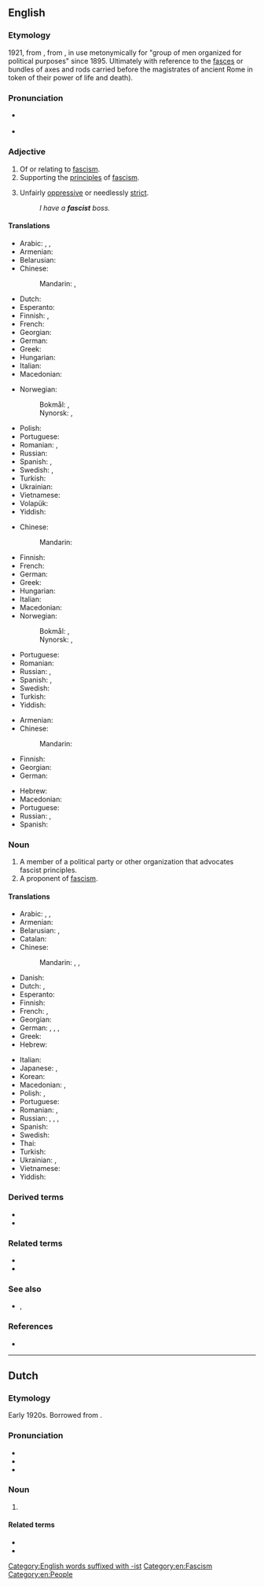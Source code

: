 {{also|Fascist}}
==English==
{{wikipedia|Fascism}}

===Etymology===
1921, from {{der|en|it|fascista}}, from {{m|it|fascio||bundle, bunch}}, in use metonymically for "group of men organized for political purposes" since 1895.  Ultimately with reference to the [[fasces]] or bundles of axes and rods carried before the magistrates of ancient Rome in token of their power of life and death).

===Pronunciation===
* {{a|US}} {{IPA|/ˈfæʃɪst/|lang=en}}
* {{audio|fascist US.ogg|Audio (US)|lang=en}}

===Adjective===
{{en-adj}}

# Of or relating to [[fascism]].
# Supporting the [[principles]] of [[fascism]].
# {{lb|en|informal}} Unfairly [[oppressive]] or needlessly [[strict]].
#: ''I have a '''fascist''' boss.''

====Translations====
{{trans-top-also|of or relating to fascism|fascistic}}
* Arabic: {{t|ar|فَاشِسْتِيّ}}, {{t|ar|فَاشِيّ}}, {{t|ar|نَازِيّ}}
* Armenian: {{t+|hy|ֆաշիստական|sc=Armn}}
* Belarusian: {{t|be|фашы́сцкі}}
* Chinese:
*: Mandarin: {{t+|cmn|法西斯主義}}, {{t+|cmn|法西斯主义|tr=fǎxīsīzhǔyì}}
* Dutch: {{t+|nl|fascistisch}}
* Esperanto: {{t|eo|faŝisma}}
* Finnish: {{t+|fi|fasistinen}}, {{t|fi|[[fasismi]]-}} {{qualifier|in compounds}}
* French: {{t+|fr|fasciste}}
* Georgian: {{t|ka|ფაშისტური|sc=Geor}}
* German: {{t+|de|faschistisch}}
* Greek: {{t+|el|φασιστικός}}
* Hungarian: {{t+|hu|fasiszta}}
* Italian: {{t+|it|fascista}}
* Macedonian: {{t|mk|фаши́стички|sc=Cyrl}}
{{trans-mid}}
* Norwegian:
*: Bokmål: {{t|no|fascistisk}}, {{t|no|fasistisk}}
*: Nynorsk: {{t|nn|fascistisk}}, {{t|nn|fasistisk}}
* Polish: {{t+|pl|faszystowski}}
* Portuguese: {{t+|pt|fascista|m|f}}
* Romanian: {{t+|ro|fascist|m}}, {{t+|ro|fascistă|f}}
* Russian: {{t+|ru|фаши́стский}}
* Spanish: {{t+|es|fascista}}, {{qualifier|slang}} {{t+|es|facha|c}}
* Swedish: {{t+|sv|fascistisk}}, {{t|sv|fascistoid}}
* Turkish: {{t+|tr|faşist}}
* Ukrainian: {{t|uk|фаши́стський|sc=Cyrl}}
* Vietnamese: {{t+|vi|phát xít}}
* Volapük: {{t|vo|fajistik}}
* Yiddish: {{t|yi|פֿאַשיסטיש}}
{{trans-bottom}}

{{trans-top|supporting the principles of fascism}}
* Chinese:
*: Mandarin: {{t+|cmn|法西斯蒂|tr=fǎxīsīdì}}
* Finnish: {{t+|fi|fasistinen}}
* French: {{t+|fr|fasciste}}
* German: {{t+|de|faschistisch}}
* Greek: {{t+|el|φασιστικός}}
* Hungarian: {{t+|hu|fasiszta}}
* Italian: {{t+|it|fascista}}
* Macedonian: {{t|mk|фаши́стички|sc=Cyrl}}
* Norwegian:
*: Bokmål: {{t|no|fascistisk}}, {{t|no|fasistisk}}
*: Nynorsk: {{t|nn|fascistisk}}, {{t|nn|fasistisk}}
{{trans-mid}}
* Portuguese: {{t+|pt|fascista|m|f}}
* Romanian: {{t+|ro|fascist}}
* Russian: {{t+|ru|фаши́стский}}, {{t+|ru|фаши́ствующий}}
* Spanish: {{t+|es|fascista|m|f}}, {{qualifier|slang}} {{t+|es|facha|m|f}}
* Swedish: {{t+|sv|fascistisk}}
* Turkish: {{t+|tr|faşist}}
* Yiddish: {{t|yi|פֿאַשיסטיש}}
{{trans-bottom}}

{{trans-top|informal: unfairly oppressive or needlessly strict}}
* Armenian: {{t+|hy|ֆաշիստ|sc=Armn}}
* Chinese:
*: Mandarin: {{t+|cmn|法西斯|tr=fǎxīsī}}
* Finnish: {{t+|fi|fasistinen}}
* Georgian: {{t|ka|ფაშისტი|sc=Geor}}
* German: {{t+|de|faschistisch}}
{{trans-mid}}
* Hebrew: {{t|he|פשיסט}}
* Macedonian: {{t|mk|фаши́стички|sc=Cyrl}}
* Portuguese: {{t+|pt|fascista|m|f}}
* Russian: {{t+|ru|фаши́стский}}, {{t|ru|фашистообра́зный}}
* Spanish: {{t+|es|fascista|m|f}}
{{trans-bottom}}

===Noun===
{{en-noun}}

# A member of a political party or other organization that advocates fascist principles.
# A proponent of [[fascism]].

====Translations====
{{trans-top|proponent of fascism}}
* Arabic: {{t|ar|فَاشِسْتِيّ|m}}, {{t|ar|فَاشِيّ|m}}, {{t|ar|نَازِيّ|m}}
* Armenian: {{t+|hy|ֆաշիստ}}
* Belarusian: {{t|be|фашы́ст|m|sc=Cyrl}}, {{t|be|фашы́стка|f|sc=Cyrl}}
* Catalan: {{t|ca|feixista}}
* Chinese:
*: Mandarin: {{t+|cmn|法西斯|tr=fǎxīsī|sc=Hani}}, {{t+|cmn|納粹|sc=Hani}}, {{t+|cmn|纳粹|tr=nàcuì|sc=Hani}}
* Danish: {{t|da|fascist|c}}
* Dutch: {{t+|nl|fascist|m}}, {{t+|nl|fasciste|f}}
* Esperanto: {{t|eo|faŝisto}}
* Finnish: {{t+|fi|fasisti}}
* French: {{t+|fr|fasciste|m}}, {{t+|fr|Nazi|m}}
* Georgian: {{t|ka|ფაშისტი|sc=Geor}}
* German: {{t+|de|Faschist|m}}, {{t+|de|Faschistin|f}}, {{t+|de|Nazi|m}}, {{t|de|Fascho|m}}
* Greek: {{t+|el|φασίστας|m}}
* Hebrew: {{t|he|פָשִׁיסְט|m|tr=fashíst}}
{{trans-mid}}
* Italian: {{t+|it|fascista}}
* Japanese: {{t|ja|ファシスト|tr=fashisuto}}, {{t+|ja|ナチス|tr=nachisu}}
* Korean: {{t+|ko|파시스트}}
* Macedonian: {{t|mk|фаши́ст|m|sc=Cyrl}}, {{t|mk|фаши́стка|f|sc=Cyrl}}
* Polish: {{t+|pl|faszysta|m}}, {{t|pl|faszystka|f}}
* Portuguese: {{t+|pt|fascista|m|f}}
* Romanian: {{t+|ro|fascist|m}}, {{t+|ro|fascistă|f}}
* Russian: {{t+|ru|фаши́ст|m}}, {{t+|ru|фаши́стка|f}}, {{t+|ru|наци́ст|m}}, {{t+|ru|наци́стка|f}}
* Spanish: {{t+|es|fascista|m|f}}
* Swedish: {{t+|sv|fascist|c}}
* Thai: {{t|th|ฟาสซิสต์}}
* Turkish: {{t+|tr|faşist}}
* Ukrainian: {{t+|uk|фаши́ст|m|sc=Cyrl}}, {{t|uk|фаши́стка|f|sc=Cyrl}}
* Vietnamese: {{t|vi|phần tử phát xít}}
* Yiddish: {{t|yi|פֿאַשיסט|m}}
{{trans-bottom}}

===Derived terms===
* {{l|en|clerofascist}}
* {{l|en|Islamofascist}}

===Related terms===
* {{l|en|fascism}}
* {{l|en|fascistic}}

===See also===
* {{l|en|Nazi}}, {{l|en|nazi}}

===References===
* {{EtymOnLine}}

[[Category:English words suffixed with -ist]]
[[Category:en:Fascism]]
[[Category:en:People]]

----

==Dutch==

===Etymology===
Early 1920s. Borrowed from {{bor|nl|it|fascista}}.

===Pronunciation===
* {{IPA|lang=nl|/ˈfɑ.sɪst/|/ˈfɑ.ʃɪst/}}
* {{audio|Nl-fascist.ogg|Audio|lang=nl}}
* {{hyphenation|lang=nl|fas|cist}}

===Noun===
{{nl-noun|m|-en|fascistje|f=fasciste}}

# {{l|en|fascist}} {{defdate|from 1920s}}

====Related terms====
* {{l|nl|fascisme}}
* {{l|nl|fascistisch}}